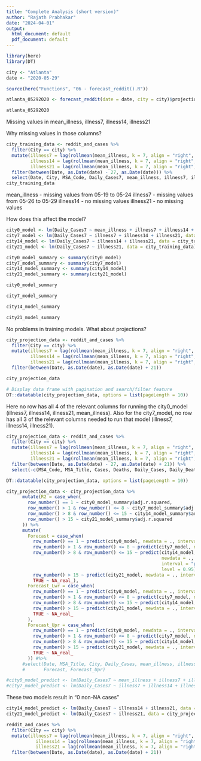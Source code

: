 ```yaml
---
title: "Complete Analysis (short version)"
author: "Rajath Prabhakar"
date: "2024-04-01"
output:
  html_document: default
  pdf_document: default
---
```

```r
library(here)
library(DT)
```
```r
city <- "Atlanta"
date <- "2020-05-29"
```

```r
source(here("Functions", "06 - forecast_reddit().R"))
```

```r
atlanta_05292020 <- forecast_reddit(date = date, city = city)$projection
```

```r
atlanta_05292020
```

Missing values in mean_illness, illness7, illness14, illness21

Why missing values in those columns?

```r
city_training_data <- reddit_and_cases %>%
  filter(City == city) %>%
  mutate(illness7 = lag(rollmean(mean_illness, k = 7, align = "right", fill = NA, na.pad = T), n = 7),
         illness14 = lag(rollmean(mean_illness, k = 7, align = "right", fill = NA, na.pad = T), n = 14),
         illness21 = lag(rollmean(mean_illness, k = 7, align = "right", fill = NA, na.pad = T), n = 21)) %>%
  filter(between(Date, as.Date(date) - 27, as.Date(date))) %>% 
  select(Date, City, MSA_Code, Daily_Cases7, mean_illness, illness7, illness14, illness21)
city_training_data
```

mean_illness - missing values from 05-19 to 05-24
illness7 - missing values from 05-26 to 05-29
illness14 - no missing values
illness21 - no missing values

How does this affect the model?

```r
city0_model <- lm(Daily_Cases7 ~ mean_illness + illness7 + illness14 + illness21, data = city_training_data)
city7_model <- lm(Daily_Cases7 ~ illness7 + illness14 + illness21, data = city_training_data)
city14_model <- lm(Daily_Cases7 ~ illness14 + illness21, data = city_training_data)
city21_model <- lm(Daily_Cases7 ~ illness21, data = city_training_data)
```

```r
city0_model_summary <- summary(city0_model)
city7_model_summary <- summary(city7_model)
city14_model_summary <- summary(city14_model)
city21_model_summary <- summary(city21_model)
```

```r
city0_model_summary
```

```r
city7_model_summary
```

```r
city14_model_summary
```

```r
city21_model_summary
```

No problems in training models. What about projections?

```r
city_projection_data <- reddit_and_cases %>% 
  filter(City == city) %>% 
  mutate(illness7 = lag(rollmean(mean_illness, k = 7, align = "right", fill = NA, na.pad = T), n = 7),
         illness14 = lag(rollmean(mean_illness, k = 7, align = "right", fill = NA, na.pad = T), n = 14),
         illness21 = lag(rollmean(mean_illness, k = 7, align = "right", fill = NA, na.pad = T), n = 21)) %>%
  filter(between(Date, as.Date(date), as.Date(date) + 21))
```

```r
city_projection_data
```


```r
# Display data frame with pagination and search/filter feature
DT::datatable(city_projection_data, options = list(pageLength = 10))

```

Here no row has all 4 of the relevant columns for running the city0_model (illness7, illness14, illness21, mean_illness). Also for the city7_model, no row has all 3 of the relevant columns needed to run that model (illness7, illness14, illness21). 

```r
city_projection_data <- reddit_and_cases %>% 
  filter(City == city) %>% 
  mutate(illness7 = lag(rollmean(mean_illness, k = 7, align = "right", fill = NA, na.pad = T), n = 7),
         illness14 = lag(rollmean(mean_illness, k = 7, align = "right", fill = NA, na.pad = T), n = 14),
         illness21 = lag(rollmean(mean_illness, k = 7, align = "right", fill = NA, na.pad = T), n = 21)) %>%
  filter(between(Date, as.Date(date) - 27, as.Date(date) + 21)) %>% 
  select(-c(MSA_Code, MSA_Title, Cases, Deaths, Daily_Cases, Daily_Deaths, mean_health))
```


```r
DT::datatable(city_projection_data, options = list(pageLength = 10))
```

```r
city_projection_data <- city_projection_data %>% 
      mutate(R2 = case_when(
        row_number() == 1 ~ city0_model_summary$adj.r.squared,
        row_number() > 1 & row_number() <= 8 ~ city7_model_summary$adj.r.squared,
        row_number() > 8 & row_number() <= 15 ~ city14_model_summary$adj.r.squared,
        row_number() > 15 ~ city21_model_summary$adj.r.squared
      )) %>% 
      mutate(
        Forecast = case_when(
          row_number() == 1 ~ predict(city0_model, newdata = ., interval = "prediction", level = 0.95)[, "fit"],
          row_number() > 1 & row_number() <= 8 ~ predict(city7_model, newdata = ., interval = "prediction", level = 0.95)[, "fit"],
          row_number() > 8 & row_number() <= 15 ~ predict(city14_model, 
                                                          newdata = .,
                                                          interval = "prediction", 
                                                          level = 0.95)[, "fit"],
          row_number() > 15 ~ predict(city21_model, newdata = ., interval = "prediction", level = 0.95)[, "fit"],
          TRUE ~ NA_real_),
        Forecast_Lwr = case_when(
          row_number() == 1 ~ predict(city0_model, newdata = ., interval = "prediction", level = 0.95)[, "lwr"],
          row_number() > 1 & row_number() <= 8 ~ predict(city7_model, newdata = ., interval = "prediction", level = 0.95)[, "lwr"],
          row_number() > 8 & row_number() <= 15 ~ predict(city14_model, newdata = ., interval = "prediction", level = 0.95)[, "lwr"],
          row_number() > 15 ~ predict(city21_model, newdata = ., interval = "prediction", level = 0.95)[, "lwr"],
          TRUE ~ NA_real_
        ),
        Forecast_Upr = case_when(
          row_number() == 1 ~ predict(city0_model, newdata = ., interval = "prediction", level = 0.95)[, "upr"],
          row_number() > 1 & row_number() <= 8 ~ predict(city7_model, newdata = ., interval = "prediction", level = 0.95)[, "upr"],
          row_number() > 8 & row_number() <= 15 ~ predict(city14_model, newdata = ., interval = "prediction", level = 0.95)[, "upr"],
          row_number() > 15 ~ predict(city21_model, newdata = ., interval = "prediction", level = 0.95)[, "upr"],
          TRUE ~ NA_real_
        )) #%>% 
      #select(Date, MSA_Title, City, Daily_Cases, mean_illness, illness7, illness14, illness21, R2, Forecast_Lwr,
      #       Forecast, Forecast_Upr)
```


```r
#city0_model_predict <- lm(Daily_Cases7 ~ mean_illness + illness7 + illness14 + illness21, data = city_projection_data)
#city7_model_predict <- lm(Daily_Cases7 ~ illness7 + illness14 + illness21, data = city_projection_data)
```

These two models result in "0 non-NA cases"
```r
city14_model_predict <- lm(Daily_Cases7 ~ illness14 + illness21, data = city_projection_data)
city21_model_predict <- lm(Daily_Cases7 ~ illness21, data = city_projection_data)
```


```r
reddit_and_cases %>% 
  filter(City == city) %>%
  mutate(illness7 = lag(rollmean(mean_illness, k = 7, align = "right", fill = NA, na.pad = T), n = 7),
           illness14 = lag(rollmean(mean_illness, k = 7, align = "right", fill = NA, na.pad = T), n = 14),
           illness21 = lag(rollmean(mean_illness, k = 7, align = "right", fill = NA, na.pad = T), n = 21)) %>% 
  filter(between(Date, as.Date(date), as.Date(date) + 21))
```

